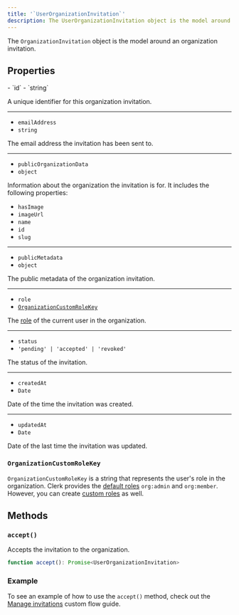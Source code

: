 ```yaml
---
title: '`UserOrganizationInvitation`'
description: The UserOrganizationInvitation object is the model around a user's invitation to an organization.
---
```


The `OrganizationInvitation` object is the model around an organization invitation.

## Properties

<Properties>
  - `id`
  - `string`

  A unique identifier for this organization invitation.

  ---

  - `emailAddress`
  - `string`

  The email address the invitation has been sent to.

  ---

  - `publicOrganizationData`
  - `object`

  Information about the organization the invitation is for. It includes the following properties:

  - `hasImage`
  - `imageUrl`
  - `name`
  - `id`
  - `slug`

  ---

  - `publicMetadata`
  - `object`

  The public metadata of the organization invitation.

  ---

  - `role`
  - [`OrganizationCustomRoleKey`](#organization-custom-role-key)

  The [role](/docs/organizations/roles-permissions) of the current user in the organization.

  ---

  - `status`
  - `'pending' | 'accepted' | 'revoked'`

  The status of the invitation.

  ---

  - `createdAt`
  - `Date`

  Date of the time the invitation was created.

  ---

  - `updatedAt`
  - `Date`

  Date of the last time the invitation was updated.
</Properties>

### `OrganizationCustomRoleKey`

`OrganizationCustomRoleKey` is a string that represents the user's role in the organization. Clerk provides the [default roles](/docs/organizations/roles-permissions#default-roles) `org:admin` and `org:member`. However, you can create [custom roles](/docs/organizations/create-roles-permissions) as well.

## Methods

### `accept()`

Accepts the invitation to the organization.

```typescript
function accept(): Promise<UserOrganizationInvitation>
```

### Example

To see an example of how to use the `accept()` method, check out the [Manage invitations](/docs/organizations/manage-invitations) custom flow guide.
